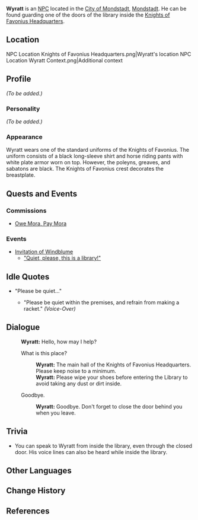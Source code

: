{{Meta
<!-- Remove this template after adding the missing info -->
|missing_NPC_profile  = yes
}}
{{Character Infobox
|image            = NPC Wyratt.png
|voiceEN          = [https://www.kibawalkervoices.com/ Kiba Walker]<ref>Twitter: [https://twitter.com/justkibawalker/status/1356906328573288450 EN VA Self Announcement]</ref>
|type             = NPC
|region           = Mondstadt
|title            = Knight of Favonius
|affiliation      = Knights of Favonius
}}
'''Wyratt''' is an [[NPC]] located in the [[City of Mondstadt]], [[Mondstadt]]. He can be found guarding one of the doors of the library inside the [[Knights of Favonius Headquarters]].

==Location==
<gallery hideaddbutton="true" captionalign="center">
NPC Location Knights of Favonius Headquarters.png|Wyratt's location
NPC Location Wyratt Context.png|Additional context
</gallery>

==Profile==
<!-- detailed story/lore information goes here -->
''(To be added.)''

===Personality===
''(To be added.)''

===Appearance===
Wyratt wears one of the standard uniforms of the Knights of Favonius. The uniform consists of a black long-sleeve shirt and horse riding pants with white plate armor worn on top. However, the poleyns, greaves, and sabatons are black. The Knights of Favonius crest decorates the breastplate.

==Quests and Events==
===Commissions===
* [[Owe Mora, Pay Mora]]

===Events===
* [[Invitation of Windblume]]
** [["Quiet, please, this is a library!"]]

==Idle Quotes==
* "Please be quiet..."
**{{A|VO Wyratt 01.ogg}} "Please be quiet within the premises, and refrain from making a racket." ''(Voice-Over)''

==Dialogue==
{{Dialogue start}}
:'''Wyratt:''' Hello, how may I help?
:{{DIcon}} What is this place?
::'''Wyratt:''' The main hall of the Knights of Favonius Headquarters. Please keep noise to a minimum.
::'''Wyratt:''' Please wipe your shoes before entering the Library to avoid taking any dust or dirt inside.
:{{DIcon}} Goodbye.
::'''Wyratt:''' Goodbye. Don't forget to close the door behind you when you leave.
{{Dialogue end}}

==Trivia==
* You can speak to Wyratt from inside the library, even through the closed door. His voice lines can also be heard while inside the library.

==Other Languages==
{{Other Languages
|default_hidden = 1
|en      = Wyratt
|zhs     = 威拉格
|zhs_rm  = Wēilāgé
|zht     = 威拉格
|zht_rm  = Wēilāgé
|ja      = ワイラット
|ja_rm   = Wairatto
|ko      = 비라그
|ko_rm   = 
|es      = Wyratt
|fr      = Wyratt
|ru      = Вират
|th      = Wyratt
|vi      = Wyratt
|de      = Wyratt
|id      = Wyratt
|pt      = Wyratt
}}

==Change History==
{{Change History|1.0}}

==References==
{{Reflist}}